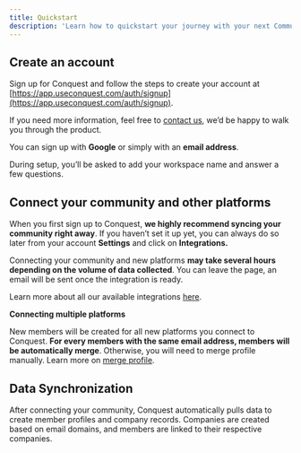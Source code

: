 ```yaml
---
title: Quickstart
description: 'Learn how to quickstart your journey with your next Community CRM'
---
```


## Create an account

Sign up for Conquest and follow the steps to create your account at [https://app.useconquest.com/auth/signup](https://app.useconquest.com/auth/signup).

If you need more information, feel free to [contact us](mailto:support@useconquest.com), we’d be happy to walk you through the product.

You can sign up with **Google** or simply with an **email address**.

During setup, you’ll be asked to add your workspace name and answer a few questions.


## Connect your community and other platforms

When you first sign up to Conquest, **we highly recommend syncing your community right away**. If you haven’t set it up yet, you can always do so later from your account **Settings** and click on **Integrations.**

Connecting your community and new platforms **may take several hours depending on the volume of data collected**. You can leave the page, an email will be sent once the integration is ready.

Learn more about all our available integrations [here](/integrations).

**Connecting multiple platforms**

New members will be created for all new platforms you connect to Conquest. **For every members with the same email address, members will be automatically merge**. Otherwise, you will need to merge profile manually. Learn more on [merge profile](/workspace/merge).


## Data Synchronization

After connecting your community, Conquest automatically pulls data to create member profiles and company records. Companies are created based on email domains, and members are linked to their respective companies.